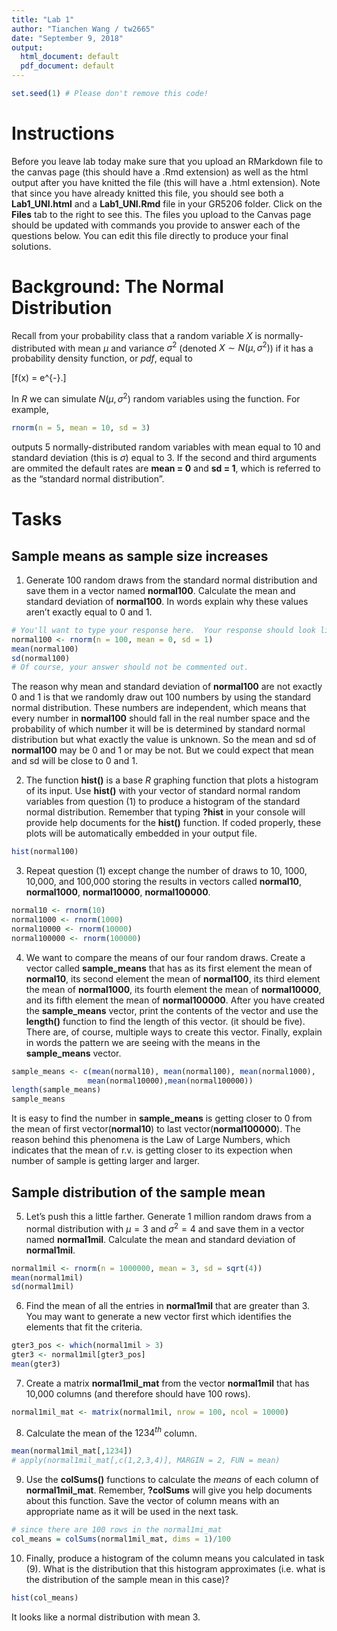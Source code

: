 ```yaml
---
title: "Lab 1"
author: "Tianchen Wang / tw2665"
date: "September 9, 2018"
output:
  html_document: default
  pdf_document: default
---
```


```r
set.seed(1) # Please don't remove this code!
```

# Instructions 
Before you leave lab today make sure that you upload an RMarkdown file to the canvas page (this should have a .Rmd extension) as well as the html output after you have knitted the file (this will have a .html extension).  Note that since you have already knitted this file, you should see both a **Lab1_UNI.html** and a **Lab1_UNI.Rmd** file in your GR5206 folder.  Click on the **Files** tab to the right to see this.  The files you upload to the Canvas page should be updated with commands you provide to answer each of the questions below.  You can edit this file directly to produce your final solutions. 

# Background: The Normal Distribution
Recall from your probability class that a random variable $X$ is normally-distributed with mean $\mu$ and variance $\sigma^2$ (denoted $X \sim N(\mu, \sigma^2)$) if it has a probability density function, or *pdf*, equal to

\[f(x) = \frac{1}{\sqrt{2\pi \sigma^2}} e^{-\frac{(x - \mu)^2}{2\sigma^2}}.\]

In *R* we can simulate $N(\mu, \sigma^2)$ random variables using the \texttt{rnorm()} function.  For example,

```r
rnorm(n = 5, mean = 10, sd = 3)
```

outputs 5 normally-distributed random variables with mean equal to 10 and standard deviation (this is $\sigma$) equal to 3.  If the second and third arguments are ommited the default rates are **mean = 0** and **sd = 1**, which is referred to as the "standard normal distribution".

# Tasks

## Sample means as sample size increases

1) Generate 100 random draws from the standard normal distribution and save them in a vector named **normal100**.  Calculate the mean and standard deviation of **normal100**.  In words explain why these values aren't exactly equal to 0 and 1.

```r
# You'll want to type your response here.  Your response should look like:
normal100 <- rnorm(n = 100, mean = 0, sd = 1)
mean(normal100)
sd(normal100)
# Of course, your answer should not be commented out.
```
The reason why mean and standard deviation of **normal100** are not exactly 0 and 1 is that we randomly draw out 100 numbers by using the standard normal distribution. These numbers are independent, which means that every number in **normal100** should fall in the real number space and the probability of which number it will be is determined by standard normal distribution but what exactly the value is unknown. So the mean and sd of **normal100** may be 0 and 1 or may be not. But we could expect that mean and sd will be close to 0 and 1.

2) The function **hist()** is a base *R* graphing function that plots a histogram of its input.  Use **hist()** with your vector of standard normal random variables from question (1) to produce a histogram of the standard normal distribution.  Remember that typing **?hist** in your console will provide help documents for the **hist()** function.  If coded properly, these plots will be automatically embedded in your output file.
```r
hist(normal100)
```


3) Repeat question (1) except change the number of draws to 10, 1000, 10,000, and 100,000 storing the results in vectors called **normal10**, **normal1000**, **normal10000**, **normal100000**. 
```r
normal10 <- rnorm(10)
normal1000 <- rnorm(1000)
normal10000 <- rnorm(10000)
normal100000 <- rnorm(100000)

```


4) We want to compare the means of our four random draws.  Create a vector called **sample_means** that has as its first element the mean of **normal10**, its second element the mean of **normal100**, its third element the mean of **normal1000**, its fourth element the mean of **normal10000**, and its fifth element the mean of **normal100000**.  After you have created the **sample_means** vector, print the contents of the vector and use the **length()** function to find the length of this vector.  (it should be five).  There are, of course, multiple ways to create this vector.  Finally, explain in words the pattern we are seeing with the means in the **sample_means** vector.
```r
sample_means <- c(mean(normal10), mean(normal100), mean(normal1000),
                 mean(normal10000),mean(normal100000))
length(sample_means)
sample_means
```
It is easy to find the number in **sample_means** is getting closer to 0 from the mean of first vector(**normal10**) to last vector(**normal100000**). The reason behind this phenomena is the Law of Large Numbers, which indicates that the mean of r.v. is getting closer to its expection when number of sample is getting larger and larger.

## Sample distribution of the sample mean

5)  Let's push this a little farther.  Generate 1 million random draws from a normal distribution with $\mu = 3$ and $\sigma^2 = 4$ and save them in a vector named **normal1mil**.  Calculate the mean and standard deviation of **normal1mil**.
```r
normal1mil <- rnorm(n = 1000000, mean = 3, sd = sqrt(4))
mean(normal1mil)
sd(normal1mil)
```

6) Find the mean of all the entries in **normal1mil** that are greater than 3.  You may want to generate a new vector first which identifies the elements that fit the criteria.
```r
gter3_pos <- which(normal1mil > 3)
gter3 <- normal1mil[gter3_pos]
mean(gter3)
```


7) Create a matrix **normal1mil_mat** from the vector **normal1mil** that has 10,000 columns (and therefore should have 100 rows).
```r
normal1mil_mat <- matrix(normal1mil, nrow = 100, ncol = 10000)

```


8) Calculate the mean of the $1234^{th}$ column.
```r
mean(normal1mil_mat[,1234])
# apply(normal1mil_mat[,c(1,2,3,4)], MARGIN = 2, FUN = mean)
```


9) Use the **colSums()** functions to calculate the *means* of each column of **normal1mil_mat**.  Remember, **?colSums** will give you help documents about this function.  Save the vector of column means with an appropriate name as it will be used in the next task.
```r
# since there are 100 rows in the normal1mi_mat
col_means = colSums(normal1mil_mat, dims = 1)/100
```


10) Finally, produce a histogram of the column means you calculated in task (9).  What is the distribution that this histogram approximates (i.e.\ what is the distribution of the sample mean in this case)?
```r
hist(col_means)
```

It looks like a normal distribution with mean 3.


